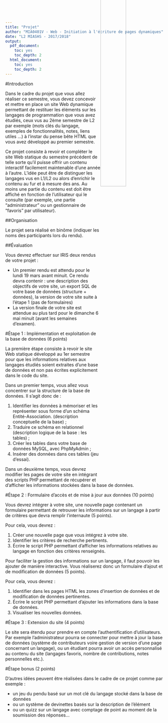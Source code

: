 ```yaml
---
title: "Projet"
author: "MIA0401V - Web - Initiation à l'écriture de pages dynamiques"
date: "L2 MIASHS - 2017/2018"
output:
  pdf_document:
    toc: yes
    toc_depth: 2
  html_document:
    toc: yes
    toc_depth: 2
---
```


<img src="logo.jpg" width="40%" style="position:relative;float:right;margin-top:-290px;" />

#Introduction


Dans le cadre du projet que vous allez réaliser ce semestre, vous devez concevoir et mettre en place un site Web dynamique permettant de restituer les éléments sur les langages de programmation que vous avez étudiés, ceux vus au 2ème semestre de L2 par exemple (mots clés du langage, exemples de fonctionnalités, notes, liens utiles ...) à l'instar du pense bête HTML que vous avez développé au premier semestre.

Ce projet consiste à revoir et compléter le site Web statique du semestre précédent de telle sorte qu'il puisse offrir un contenu interactif facilement maintenable d’une année à l’autre. L'idée peut être de distinguer les langages vus en L1/L2 ou alors d'enrichir le contenu au fur et à mesure des ans. Au moins une partie du contenu est doit être affiché en fonction de l’utilisateur qui le consulte (par exemple, une partie "administrateur" ou un gestionnaire de "favoris" par utilisateur).

##Organisation

Le projet sera réalisé en binôme (indiquer les noms des participants lors du rendu).

##Évaluation

Vous devrez effectuer sur IRIS deux rendus de votre projet :

  * Un premier rendu est attendu pour le lundi 19 mars avant minuit. Ce rendu devra contenir : une description des objectifs de votre site, un export SQL de votre base de données (structure + données), la version de votre site suite à l'étape 1 (pas de formulaires)
  * La version finale de votre site est attendue au plus tard pour le dimanche 6 mai minuit (avant les semaines d'examen).

#Étape 1 : Implémentation et exploitation de la base de données (6 points)

La première étape consiste à revoir le site Web statique développé au 1er semestre pour que les informations relatives aux langages étudiés soient extraites d'une base de données et non pas écrites explicitement dans le code du site.

Dans un premier temps, vous allez vous concentrer sur la structure de la base de données. Il s'agit donc de :


  1. Identifier les données à mémoriser et les représenter sous forme d'un schéma Entité-Association. (description conceptuelle de la base) ;
  2. Traduire ce schéma en relationnel (description logique de la base : les tables) ;
  3. Créer les tables dans votre base de données MySQL, avec PhpMyAdmin ;
  4. Insérer des données dans ces tables (jeu d'essai).


Dans un deuxième temps, vous devrez modifier les pages de votre site en intégrant des scripts PHP permettant de récupérer et d'afficher les informations stockées dans la base de données. 


#Étape 2 : Formulaire d'accès et de mise à jour aux données (10 points)

Vous devrez intégrer à votre site, une nouvelle page contenant un formulaire permettant de retrouver les informations sur un langage à partir de critères que devra remplir l'internaute (5 points).

Pour cela, vous devrez :

  1. Créer une nouvelle page que vous intégrez à votre site.
  2. Identifier les critères de recherche pertinents.
  3. Écrire le script PHP permettant d'afficher les informations relatives au langage en fonction des critères renseignés.


Pour faciliter la gestion des informations sur un langage, il faut pouvoir les ajouter de manière interactive. Vous réaliserez donc un formulaire d'ajout et de modification de données (5 points).
<!-- il faut pouvoir ajouter de manière interactive les différents objets du langages. -->

Pour cela, vous devrez :

  1. Identifier dans les pages HTML les zones d'insertion de données et de modification de données pertinentes.
  2. Écrire le script PHP permettant d'ajouter les informations dans la base de données.
  3. Visualiser les nouvelles données.

#Étape 3 : Extension du site (4 points)

Le site sera étendu pour prendre en compte l'authentification d'utilisateurs. Par exemple l'administrateur pourra se connecter pour mettre à jour la base de données (système de contributeurs voire gestion de version d'une page concernant un langage), ou un étudiant pourra avoir un accès personnalisé au contenu du site (langages favoris, nombre de contributions, notes personnelles etc.).

#Étape bonus (2 points)

D'autres idées peuvent être réalisées dans le cadre de ce projet comme par exemple :

  * un jeu du pendu basé sur un mot clé du langage stocké dans la base de données 
  * ou un système de devinettes basés sur la description de l'élément
  * ou un quizz sur un langage avec comptage de point au moment de la soumission des réponses...
  
  